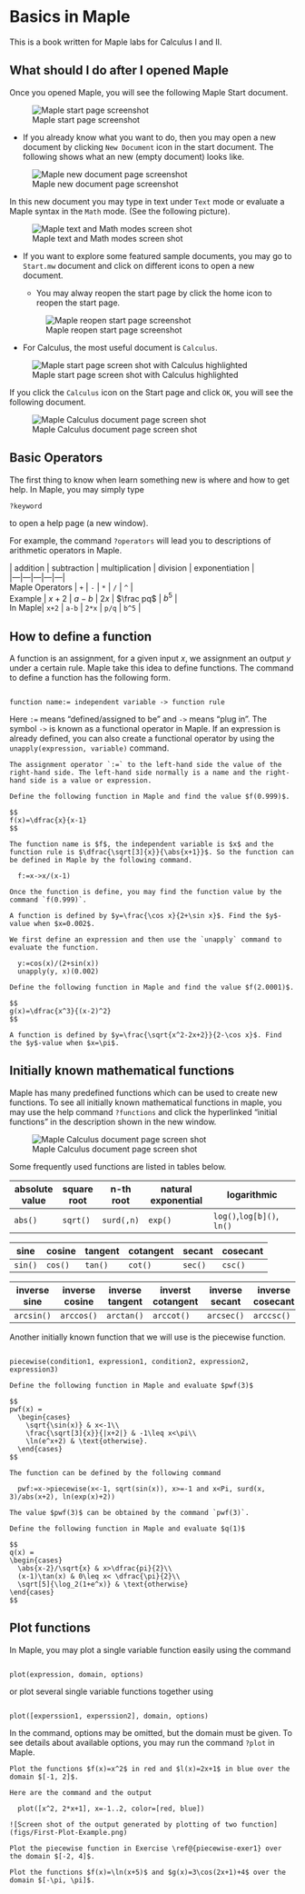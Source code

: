 # Basics in Maple

This is a book written for Maple labs for Calculus I and II.

## What should I do after I opened Maple

Once you opened Maple, you will see the following Maple Start document.

![Maple start page screenshot](figs/Maple-Start.png)

- If you already know what you want to do, then you may open a new document by clicking `New Document` icon in the start document. The following shows what an new (empty document) looks like.

![Maple new document page screenshot](figs/Maple-New-Doc.png)

In this new document you may type in text under `Text` mode or evaluate a Maple syntax in the `Math` mode. (See the following picture).

![Maple text and Math modes screen shot](figs/Text-Math-Mode.png)

- If you want to explore some featured sample documents, you may go to `Start.mw` document and click on different icons to open a new document. 

  - You may alway reopen the start page by click the home icon to reopen the start page.
  
  ![Maple reopen start page screenshot](figs/Home-reopen-start-page.png)

- For Calculus, the most useful document is `Calculus`.

![Maple start page screen shot with Calculus highlighted](figs/Start-Page-Calculus.png)

If you click the `Calculus` icon on the Start page and click `OK`, you will see the following document.

![Maple Calculus document page screen shot](figs/Calculus-Doc.png)

## Basic Operators

The first thing to know when learn something new is where and how to get help. In Maple, you may simply type

```
?keyword
```

to open a help page (a new window).

For example, the command `?operators` will lead you to descriptions of arithmetic operators in Maple.

| | addition | subtraction | multiplication | division | exponentiation |
| |---|---|---|---|---|
| Maple Operators | `+` | `-` | `*` | `/` | `^` |
| Example | $x+2$ | $a-b$ | $2x$ | $\frac pq$ | $b^5$ |
| In Maple| `x+2` | `a-b` | `2*x` | `p/q` | `b^5` |

## How to define a function

A function is an assignment, for a given input $x$, we assignment an output $y$ under a certain rule. Maple take this idea to define functions. The command to define a function has the following form.

```

function name:= independent variable -> function rule

```

Here `:=` means "defined/assigned to be" and `->` means "plug in". The symbol `->` is known as a functional operator in Maple. If an expression is already defined, you can also create a functional operator by using the `unapply(expression, variable)` command.

```remark

The assignment operator `:=` to the left-hand side the value of the right-hand side. The left-hand side normally is a name and the right-hand side is a value or expression.

```

```example

Define the following function in Maple and find the value $f(0.999)$.

$$
f(x)=\dfrac{x}{x-1}
$$

```

```solution

The function name is $f$, the independent variable is $x$ and the function rule is $\dfrac{\sqrt[3]{x}}{\abs{x+1}}$. So the function can be defined in Maple by the following command.

  f:=x->x/(x-1)

Once the function is define, you may find the function value by the command `f(0.999)`.

```

```example

A function is defined by $y=\frac{\cos x}{2+\sin x}$. Find the $y$-value when $x=0.002$.

```

```solution

We first define an expression and then use the `unapply` command to evaluate the function.

  y:=cos(x)/(2+sin(x))
  unapply(y, x)(0.002)

```

```exercise

Define the following function in Maple and find the value $f(2.0001)$.

$$
g(x)=\dfrac{x^3}{(x-2)^2}
$$

```

```exercise

A function is defined by $y=\frac{\sqrt{x^2-2x+2}}{2-\cos x}$. Find the $y$-value when $x=\pi$.

```

## Initially known mathematical functions

Maple has many predefined functions which can be used to create new functions. To see all initially known mathematical functions in maple, you may use the help command `?functions` and click the hyperlinked "initial functions" in the description shown in the new window.

<!-- ![Maple functions help page screen shot](figs/Initial-Functions.PNG) -->

![Maple Calculus document page screen shot](figs/Calculus-Doc.png)

Some frequently used functions are listed in tables below.

| absolute value | square root | n-th root  | natural exponential | logarithmic                |
| -------------- | ----------- | ---------- | ------------------- | -------------------------- |
| `abs()`        | `sqrt()`    | `surd(,n)` | `exp()`             | `log()`,`log[b]()`, `ln()` |

| sine    | cosine  | tangent | cotangent | secant  | cosecant |
| ------- | ------- | ------- | --------- | ------- | -------- |
| `sin()` | `cos()` | `tan()` | `cot()`   | `sec()` | `csc()`  |

| inverse sine | inverse cosine | inverse tangent | inverst cotangent | inverse secant | inverse cosecant |
| ------------ | -------------- | --------------- | ----------------- | -------------- | ---------------- |
| `arcsin()`   | `arccos()`     | `arctan()`      | `arccot()`        | `arcsec()`     | `arccsc()`       |

Another initially known function that we will use is the piecewise function.

```

piecewise(condition1, expression1, condition2, expression2, expression3)

```

```example

Define the following function in Maple and evaluate $pwf(3)$

$$
pwf(x) =
  \begin{cases}
    \sqrt{\sin(x)} & x<-1\\
    \frac{\sqrt[3]{x}}{|x+2|} & -1\leq x<\pi\\
    \ln(e^x+2) & \text{otherwise}.
  \end{cases}
$$

```

```solution
The function can be defined by the following command

  pwf:=x->piecewise(x<-1, sqrt(sin(x)), x>=-1 and x<Pi, surd(x, 3)/abs(x+2), ln(exp(x)+2))

The value $pwf(3)$ can be obtained by the command `pwf(3)`.

```

```exercise

Define the following function in Maple and evaluate $q(1)$

$$
q(x) =
\begin{cases}
  \abs{x-2}/\sqrt{x} & x>\dfrac{pi}{2}\\
  (x-1)\tan(x) & 0\leq x< \dfrac{\pi}{2}\\
  \sqrt[5]{\log_2(1+e^x)} & \text{otherwise}
\end{cases}
$$

```

## Plot functions

In Maple, you may plot a single variable function easily using the command

```

plot(expression, domain, options)

```

or plot several single variable functions together using

```

plot([experssion1, experssion2], domain, options)

```

In the command, options may be omitted, but the domain must be given.
To see details about available options, you may run the command `?plot` in Maple.

```example

Plot the functions $f(x)=x^2$ in red and $l(x)=2x+1$ in blue over the domain $[-1, 2]$.

```

```solution

Here are the command and the output

  plot([x^2, 2*x+1], x=-1..2, color=[red, blue])

![Screen shot of the output generated by plotting of two function](figs/First-Plot-Example.png)

```

```exercise

Plot the piecewise function in Exercise \ref@{piecewise-exer1} over the domain $[-2, 4]$.

```

```exercise

Plot the functions $f(x)=\ln(x+5)$ and $g(x)=3\cos(2x+1)+4$ over the domain $[-\pi, \pi]$.

```
